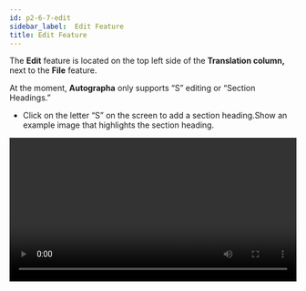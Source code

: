 ```yaml
---
id: p2-6-7-edit
sidebar_label:  Edit Feature
title: Edit Feature
---
```


The **Edit** feature is located on the top left side of the **Translation column,** next to the **File** feature.

At the moment, **Autographa** only supports “S” editing or “Section Headings.”

- Click on the letter “S” on the screen to add a section heading.Show an example image that highlights the section heading.

<video controls src="/autographaAssetsV2/how-to/bookmark-menu-edit.mov" width="100%" type="video/mov"/>

